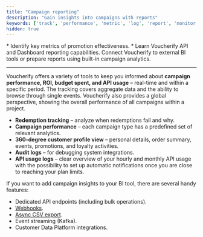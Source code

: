 ```yaml
---
title: "Campaign reporting"
description: "Gain insights into campaigns with reports"
keywords: ['track', 'performance', 'metric', 'log', 'report', 'monitor', 'business intelligence', 'BI', 'analytics', 'insight', 'webhook', 'export', 'audit', 'event']
hidden: true
---
```


<Note>
  * Identify key metrics of promotion effectiveness.
  * Learn Voucherify API and Dashboard reporting capabilities.
</Note>

<Check>
  Connect Voucherify to external BI tools or prepare reports using built-in campaign analytics.
</Check>

***

Voucherify offers a variety of tools to keep you informed about **campaign performance, ROI, budget spent, and API usage** – real-time and within a specific period. The tracking covers aggregate data and the ability to browse through single events. Voucherify also provides a global perspective, showing the overall performance of all campaigns within a project.

* **Redemption tracking** – analyze when redemptions fail and why.
* **Campaign performance** – each campaign type has a predefined set of relevant analytics.
* **360-degree customer profile view** – personal details, order summary, events, promotions, and loyalty activities.
* **Audit logs** – for debugging system integrations.
* **API usage logs** – clear overview of your hourly and monthly API usage with the possibility to set up automatic notifications once you are close to reaching your plan limits.

If you want to add campaign insights to your BI tool, there are several handy features:

* Dedicated API endpoints (including bulk operations).
* [Webhooks](/api-reference/introduction-to-webhooks).
* [Async CSV export](https://support.voucherify.io/article/543-data-export "Data Export").
* Event streaming (Kafka).
* Customer Data Platform integrations.
